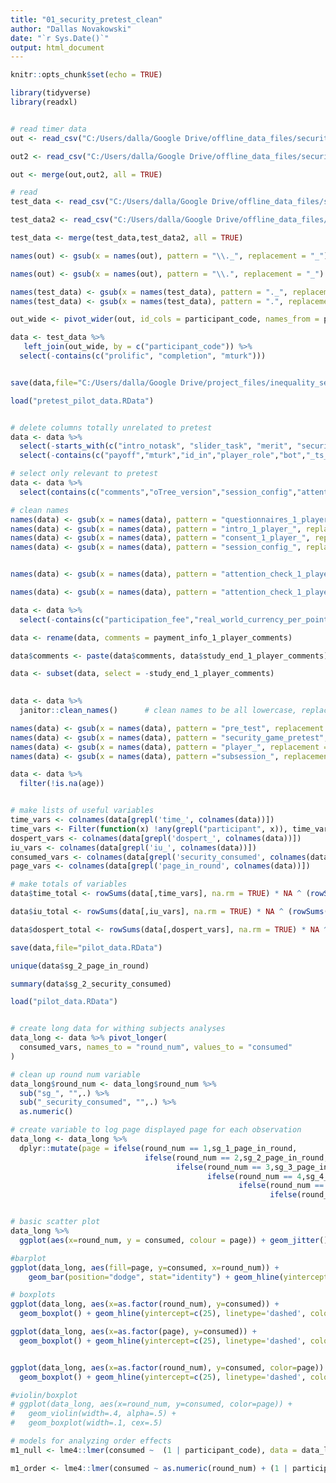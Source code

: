 ```yaml
---
title: "01_security_pretest_clean"
author: "Dallas Novakowski"
date: "`r Sys.Date()`"
output: html_document
---
```


```r
knitr::opts_chunk$set(echo = TRUE)
```


```r
library(tidyverse)
library(readxl)


# read timer data
out <- read_csv("C:/Users/dalla/Google Drive/offline_data_files/security_game/pilot_page_times_10_30.csv")

out2 <- read_csv("C:/Users/dalla/Google Drive/offline_data_files/security_game/pilot_page_times_11_01.csv")

out <- merge(out,out2, all = TRUE)

# read 
test_data <- read_csv("C:/Users/dalla/Google Drive/offline_data_files/security_game/security_pretest_all_apps_wide-2021-10-30.csv")

test_data2 <- read_csv("C:/Users/dalla/Google Drive/offline_data_files/security_game/security_pretest_all_apps_wide-2021-11-01.csv")

test_data <- merge(test_data,test_data2, all = TRUE)

names(out) <- gsub(x = names(out), pattern = "\\._", replacement = "_")

names(out) <- gsub(x = names(out), pattern = "\\.", replacement = "_")

names(test_data) <- gsub(x = names(test_data), pattern = "._", replacement = "_", fixed = TRUE)
names(test_data) <- gsub(x = names(test_data), pattern = ".", replacement = "_", fixed = TRUE)

out_wide <- pivot_wider(out, id_cols = participant_code, names_from = page_name, names_prefix ="time_", values_from = seconds_on_page)

data <- test_data %>%
   left_join(out_wide, by = c("participant_code")) %>%
  select(-contains(c("prolific", "completion", "mturk")))


save(data,file="C:/Users/dalla/Google Drive/project_files/inequality_security/data/pretest_pilot_data.RData")


```


```r
load("pretest_pilot_data.RData")


# delete columns totally unrelated to pretest
data <- data %>%
  select(-starts_with(c("intro_notask", "slider_task", "merit", "security_game_1"))) %>%
  select(-contains(c("payoff","mturk","id_in","player_role","bot","_ts_")))

# select only relevant to pretest
data <- data %>%
  select(contains(c("comments","oTree_version","session_config","attention","prolific","time_","_age","gender","income","education","iu_", "dospert","security_game_pretest", "participant_code")))

# clean names
names(data) <- gsub(x = names(data), pattern = "questionnaires_1_player_", replacement = "", fixed = TRUE)
names(data) <- gsub(x = names(data), pattern = "intro_1_player_", replacement = "", fixed = TRUE)
names(data) <- gsub(x = names(data), pattern = "consent_1_player_", replacement = "", fixed = TRUE)
names(data) <- gsub(x = names(data), pattern = "session_config_", replacement = "", fixed = TRUE)


names(data) <- gsub(x = names(data), pattern = "attention_check_1_player_other", replacement = "attention_check_1_player_atn_other", fixed = TRUE)

names(data) <- gsub(x = names(data), pattern = "attention_check_1_player_", replacement = "", fixed = TRUE)

data <- data %>%
  select(-contains(c("participation_fee","real_world_currency_per_point","attention_check_1_subsession_round_number","completionlink", "oTree_version_used","prolific_id")))

data <- rename(data, comments = payment_info_1_player_comments)

data$comments <- paste(data$comments, data$study_end_1_player_comments)

data <- subset(data, select = -study_end_1_player_comments)
  

data <- data %>%
  janitor::clean_names()      # clean names to be all lowercase, replacing spaces with "_"     

names(data) <- gsub(x = names(data), pattern = "pre_test", replacement = "pretest", fixed = TRUE)
names(data) <- gsub(x = names(data), pattern = "security_game_pretest", replacement = "sg", fixed = TRUE)
names(data) <- gsub(x = names(data), pattern = "player_", replacement = "", fixed = TRUE)
names(data) <- gsub(x = names(data), pattern ="subsession_", replacement = "", fixed = TRUE)

```


```r
data <- data %>%
  filter(!is.na(age))


# make lists of useful variables
time_vars <- colnames(data[grepl('time_', colnames(data))])
time_vars <- Filter(function(x) !any(grepl("participant", x)), time_vars)
dospert_vars <- colnames(data[grepl('dospert_', colnames(data))])
iu_vars <- colnames(data[grepl('iu_', colnames(data))])
consumed_vars <- colnames(data[grepl('security_consumed', colnames(data))])
page_vars <- colnames(data[grepl('page_in_round', colnames(data))])

# make totals of variables
data$time_total <- rowSums(data[,time_vars], na.rm = TRUE) * NA ^ (rowSums(!is.na(data[,time_vars])) == 0)

data$iu_total <- rowSums(data[,iu_vars], na.rm = TRUE) * NA ^ (rowSums(!is.na(data[,iu_vars])) == 0)

data$dospert_total <- rowSums(data[,dospert_vars], na.rm = TRUE) * NA ^ (rowSums(!is.na(data[,dospert_vars])) == 0)

save(data,file="pilot_data.RData")

```


```r
unique(data$sg_2_page_in_round)

summary(data$sg_2_security_consumed)
```

```r
load("pilot_data.RData")


# create long data for withing subjects analyses
data_long <- data %>% pivot_longer(
  consumed_vars, names_to = "round_num", values_to = "consumed"
)

# clean up round num variable
data_long$round_num <- data_long$round_num %>%
  sub("sg_", "",.) %>%
  sub("_security_consumed", "",.) %>%
  as.numeric()

# create variable to log page displayed page for each observation
data_long <- data_long %>%
  dplyr::mutate(page = ifelse(round_num == 1,sg_1_page_in_round,
                              ifelse(round_num == 2,sg_2_page_in_round,
                                     ifelse(round_num == 3,sg_3_page_in_round,
                                            ifelse(round_num == 4,sg_4_page_in_round,
                                                   ifelse(round_num == 5,sg_5_page_in_round,
                                                          ifelse(round_num == 6,sg_6_page_in_round,NA)))))))


# basic scatter plot
data_long %>%
  ggplot(aes(x=round_num, y = consumed, colour = page)) + geom_jitter()+ geom_hline(yintercept=c(25), linetype='dashed', color=c('red'))

#barplot
ggplot(data_long, aes(fill=page, y=consumed, x=round_num)) + 
    geom_bar(position="dodge", stat="identity") + geom_hline(yintercept=c(25), linetype='dashed', color=c('red'))

# boxplots
ggplot(data_long, aes(x=as.factor(round_num), y=consumed)) +
  geom_boxplot() + geom_hline(yintercept=c(25), linetype='dashed', color=c('red'))

ggplot(data_long, aes(x=as.factor(page), y=consumed)) +
  geom_boxplot() + geom_hline(yintercept=c(25), linetype='dashed', color=c('red'))


ggplot(data_long, aes(x=as.factor(round_num), y=consumed, color=page)) +
  geom_boxplot() + geom_hline(yintercept=c(25), linetype='dashed', color=c('red'))

#violin/boxplot
# ggplot(data_long, aes(x=round_num, y=consumed, color=page)) +
#   geom_violin(width=.4, alpha=.5) +
#   geom_boxplot(width=.1, cex=.5)
```

```r
# models for analyzing order effects
m1_null <- lme4::lmer(consumed ~  (1 | participant_code), data = data_long, REML=FALSE)

m1_order <- lme4::lmer(consumed ~ as.numeric(round_num) + (1 | participant_code), data = data_long, REML=TRUE)

```

